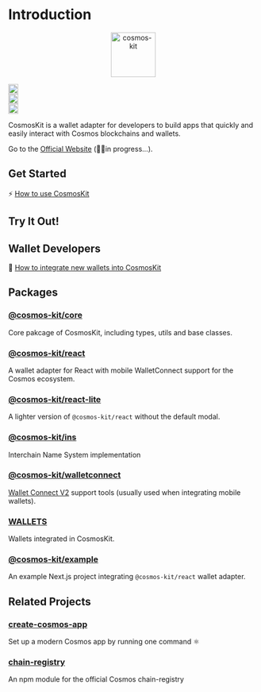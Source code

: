 
# Introduction

<p align="center" width="100%">
  <img
    src="https://user-images.githubusercontent.com/545047/190171432-5526db8f-9952-45ce-a745-bea4302f912b.svg"
    alt="cosmos-kit"
    width="90px"
    height="90px"
  />
</p>

<div
  width="100%"
  style={{
    display: "flex",
    justifyContent: "center",
    alignItems: "center",
    paddingTop: "12px",
  }}
>
  <div style={{ paddingRight: "4px" }}>
    <a href="https://github.com/cosmology-tech/cosmos-kit/actions/workflows/run-tests.yml">
      <img
        height="20"
        src="https://github.com/cosmology-tech/cosmos-kit/actions/workflows/run-tests.yml/badge.svg"
      />
    </a>
  </div>
  <div style={{ paddingRight: "4px" }}>
    <a href="https://github.com/cosmology-tech/cosmos-kit/blob/main/packages/core/LICENSE">
      <img
        height="20"
        src="https://img.shields.io/badge/license-BSD%203--Clause%20Clear-blue.svg"
      />
    </a>
  </div>


  <div style={{ paddingRight: "4px" }}>
    <a href="https://www.npmjs.com/package/@cosmos-kit/react">
      <img
        height="20"
        src="https://img.shields.io/github/package-json/v/cosmology-tech/cosmos-kit?filename=packages%2Freact%2Fpackage.json"
      />
    </a>
  </div>
</div>


CosmosKit is a wallet adapter for developers to build apps that quickly and easily interact with Cosmos blockchains and wallets.

Go to the [Official Website](https://cosmoskit.com/) (👷‍♀️in progress...).

## Get Started

⚡️ [How to use CosmosKit](https://docs.cosmoskit.com/get-started)

## Try It Out!

<WalletSection />

## Wallet Developers

🔌 [How to integrate new wallets into CosmosKit](https://docs.cosmoskit.com/integrating-wallets/adding-new-wallets)

## Packages

### [@cosmos-kit/core](https://github.com/cosmology-tech/cosmos-kit/tree/main/packages/core)

Core pakcage of CosmosKit, including types, utils and base classes.

### [@cosmos-kit/react](https://github.com/cosmology-tech/cosmos-kit/tree/main/packages/react)

A wallet adapter for React with mobile WalletConnect support for the Cosmos ecosystem.

### [@cosmos-kit/react-lite](https://github.com/cosmology-tech/cosmos-kit/tree/main/packages/react-lite)

A lighter version of `@cosmos-kit/react` without the default modal.

### [@cosmos-kit/ins](https://github.com/cosmology-tech/cosmos-kit/tree/main/packages/ins)

Interchain Name System implementation

### [@cosmos-kit/walletconnect](https://github.com/cosmology-tech/cosmos-kit/tree/main/packages/walletconnect)

[Wallet Connect V2](https://walletconnect.com/) support tools (usually used when integrating mobile wallets).

### [WALLETS](/integrating-wallets)

Wallets integrated in CosmosKit.

### [@cosmos-kit/example](https://github.com/cosmology-tech/cosmos-kit/tree/main/packages/example)

An example Next.js project integrating `@cosmos-kit/react` wallet adapter.

## Related Projects

### [create-cosmos-app](https://github.com/cosmology-tech/create-cosmos-app)

Set up a modern Cosmos app by running one command ⚛️

### [chain-registry](https://github.com/cosmology-tech/chain-registry)

An npm module for the official Cosmos chain-registry

